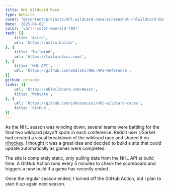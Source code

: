 ```yaml
---
title: NHL Wildcard Race
type: Website
cover: "@/content/projects/nhl-wildcard-race/screenshot-nhlwildcard-dark.png"
date: '2025-04-02'
color: 'var(--color-emerald-700)'
tech: [{
    title: 'Astro',
    url: 'https://astro.build/',
}, {
    title: 'Tailwind',
    url: 'https://tailwindcss.com/',
}, {
    title: 'NHL API',
    url: 'https://github.com/Zmalski/NHL-API-Reference',
}]
github: private
links: [{
    url: 'https://nhlwildcard.com/#east',
    title: 'Website',
}, {
    url: 'https://github.com/johnzanussi/nhl-wildcard-races',
    title: 'GitHub',
}]
---
```


As the NHL season was winding down, several teams were battling for the final two wildcard playoff spots in each conference. Reddit user r/Sarke1 had created a visual breakdown of the wildcard race and shared it on [r/hockey](https://www.reddit.com/r/hockey/comments/1jn7rlh/wildcard_races_mar_29/). I thought it was a great idea and decided to build a site that could update automatically as games were completed.

The site is completely static, only pulling data from the NHL API at build time. A GitHub Action runs every 5 minutes to check the scoreboard and triggers a new build if a game has recently ended.

Once the regular season ended, I turned off the GitHub Action, but I plan to start it up again next season.
